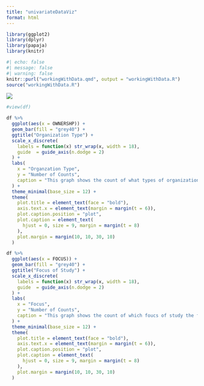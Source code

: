 ```yaml
---
title: "univariateDataViz"
format: html
---
```


```r
library(ggplot2)
library(dplyr)
library(papaja)
library(knitr)
```

```r
#| echo: false
#| message: false
#| warning: false
knitr::purl("workingWithData.qmd", output = "workingWithData.R")
source("workingWithData.R")
```

![](images/clipboard-9133593.png)

```r
#view(df)
```

```r
df %>%
  ggplot(aes(x = OWNERSHP)) +
  geom_bar(fill = "grey40") +
  ggtitle("Organization Type") +
  scale_x_discrete(
    labels = function(x) str_wrap(x, width = 18),
    guide  = guide_axis(n.dodge = 2)
  ) +
  labs(
    x = "Organzation Type",
    y = "Number of Counts",
    caption = "This graph shows the count of what types of organizations there are in the dataframe."   
  ) +
  theme_minimal(base_size = 12) +
  theme(
    plot.title = element_text(face = "bold"),
    axis.text.x = element_text(margin = margin(t = 6)),
    plot.caption.position = "plot",                 
    plot.caption = element_text(
      hjust = 0, size = 9, margin = margin(t = 8)  
    ),
    plot.margin = margin(10, 10, 30, 10)           
  )
```

```r
df %>%
  ggplot(aes(x = FOCUS)) +
  geom_bar(fill = "grey40") +
  ggtitle("Focus of Study") +
  scale_x_discrete(
    labels = function(x) str_wrap(x, width = 18),
    guide  = guide_axis(n.dodge = 2)
  ) +
  labs(
    x = "Focus",
    y = "Number of Counts",
    caption = "This graph shows the count of which foucs of study the facilites used in the dataframe."
  ) +
  theme_minimal(base_size = 12) +
  theme(
    plot.title = element_text(face = "bold"),
    axis.text.x = element_text(margin = margin(t = 6)),
    plot.caption.position = "plot",                 
    plot.caption = element_text(
      hjust = 0, size = 9, margin = margin(t = 8)  
    ),
    plot.margin = margin(10, 10, 30, 10)           
  )
```
